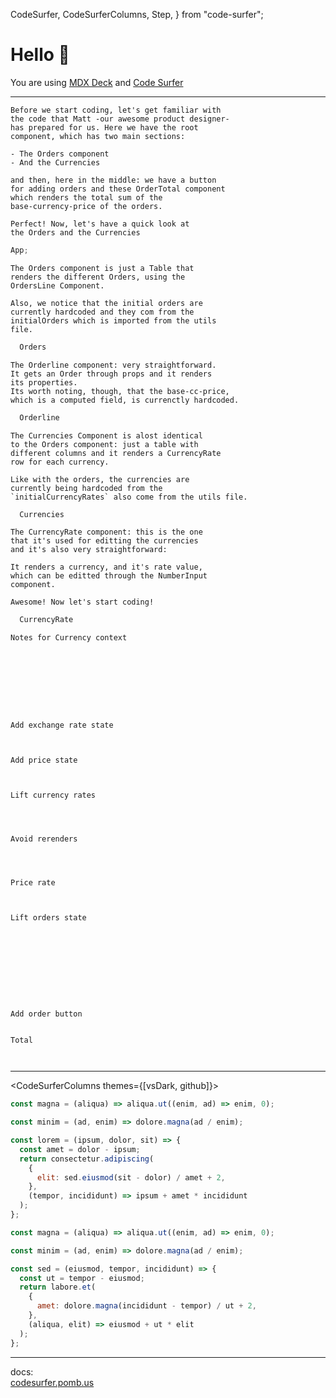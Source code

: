   CodeSurfer,
  CodeSurferColumns,
  Step,
} from "code-surfer";


# Hello 👋

You are using [MDX Deck](https://github.com/jxnblk/mdx-deck) and [Code Surfer](https://codesurfer.pomb.us)

---

<NotesCodeSurfer>

```notes checkout:react-local-state/1
Before we start coding, let's get familiar with
the code that Matt -our awesome product designer-
has prepared for us. Here we have the root
component, which has two main sections:

- The Orders component
- And the Currencies

and then, here in the middle: we have a button
for adding orders and these OrderTotal component
which renders the total sum of the
base-currency-price of the orders.

Perfect! Now, let's have a quick look at
the Orders and the Currencies
```

```jsx 86:97 file="./codeblocks/react/01_startingpoint.tsx" subtitle="Starting point"
App;
```

```notes
The Orders component is just a Table that
renders the different Orders, using the
OrdersLine Component.

Also, we notice that the initial orders are
currently hardcoded and they com from the
initialOrders which is imported from the utils
file.
```

```diff 70:78
  Orders
```

```notes
The Orderline component: very straightforward.
It gets an Order through props and it renders
its properties.
Its worth noting, though, that the base-cc-price,
which is a computed field, is currenctly hardcoded.
```

```diff 55:68
  Orderline
```

```notes
The Currencies Component is alost identical
to the Orders component: just a table with
different columns and it renders a CurrencyRate
row for each currency.

Like with the orders, the currencies are
currently being hardcoded from the
`initialCurrencyRates` also come from the utils file.
```

```diff 23:32
  Currencies
```

```notes
The CurrencyRate component: this is the one 
that it's used for editting the currencies
and it's also very straightforward:

It renders a currency, and it's rate value,
which can be editted through the NumberInput
component.

Awesome! Now let's start coding!
```

```diff 11:21
  CurrencyRate
```

```notes checkout:react-local-state/2
Notes for Currency context
```

```jsx 12:23 file="./codeblocks/react/02_1currencyContext.tsx"
```

```diff 37:46
```

```jsx 37:46 file="./codeblocks/react/02_2currencyContext.tsx"
```

```diff 48:67
```

```jsx 48:67 file="./codeblocks/react/02_3currencyContext.tsx"
```

```diff 100:111
```

```jsx 101,112 file="./codeblocks/react/02_4currencyContext.tsx"
```

```diff 25:35
```

```notes checkout:react-local-state/3
Add exchange rate state
```

```jsx 26,31 file="./codeblocks/react/03_exchangeRate.tsx" subtitle="Add exchange rate state"

```

```diff 69:82 subtitle="Add price state"
```

```notes checkout:react-local-state/4
Add price state
```

```jsx file="./codeblocks/react/04_orderLinePrice.tsx" subtitle="Add price state"
```

```diff 12:23
```

```notes checkout:react-local-state/5
Lift currency rates
```

```jsx 19:34 file="./codeblocks/react/05_1liftCurrencyRates.tsx" subtitle="Lift currency rates"
```

```diff 36:46
```

```jsx 37:38,45:47 file="./codeblocks/react/05_2liftCurrencyRates.tsx"
```

```notes checkout:react-local-state/7
Avoid rerenders
```

```diff 36:63
```

```jsx 36:40,57,60:66 file="./codeblocks/react/06_avoidRerenders.tsx" subtitle="Avoid rerenders"
```

```diff 93:108
```

```notes checkout:react-local-state/8
Price rate
```

```jsx 97:98,108 file="./codeblocks/react/07_orderLinePrice.tsx" subtitle="Price rate"
```

```diff 15:55 subtitle="Lift orders state"
```

```notes checkout:react-local-state/9
Lift orders state
```

```jsx 44:80 file="./codeblocks/react/08_1liftOrdersState.tsx"
```

```jsx 82:93 file="./codeblocks/react/08_2liftOrdersState.tsx"
```

```diff 171:180
```

```jsx 172:173,177:182 file="./codeblocks/react/08_3liftOrdersState.tsx"
```

```diff 152:169
```

```jsx 152:156,164:166,172:174 file="./codeblocks/react/08_4liftOrdersState.tsx"
```

```diff 204:217
```

```jsx 206,217 file="./codeblocks/react/08_5liftOrdersState.tsx"
```

```diff 211 subtitle="Add order button"
```

```notes checkout:react-local-state/10
Add order button
```

```jsx 201:212,226 file="./codeblocks/react/09_addOrderButton.tsx"

```

```notes checkout:react-local-state/11
Total
```

```diff 214:217
```

```jsx file="./codeblocks/react/10_calculateTotal.tsx" subtitle="Calculate total"

```

</NotesCodeSurfer>

---

<CodeSurferColumns themes={[vsDark, github]}>

<Step>

```js
const magna = (aliqua) => aliqua.ut((enim, ad) => enim, 0);
```

```js
const minim = (ad, enim) => dolore.magna(ad / enim);
```

</Step>

<Step>

```js
const lorem = (ipsum, dolor, sit) => {
  const amet = dolor - ipsum;
  return consectetur.adipiscing(
    {
      elit: sed.eiusmod(sit - dolor) / amet + 2,
    },
    (tempor, incididunt) => ipsum + amet * incididunt
  );
};

const magna = (aliqua) => aliqua.ut((enim, ad) => enim, 0);
```

```js
const minim = (ad, enim) => dolore.magna(ad / enim);

const sed = (eiusmod, tempor, incididunt) => {
  const ut = tempor - eiusmod;
  return labore.et(
    {
      amet: dolore.magna(incididunt - tempor) / ut + 2,
    },
    (aliqua, elit) => eiusmod + ut * elit
  );
};
```

</Step>

</CodeSurferColumns>

---

docs:  
[codesurfer.pomb.us](https://codesurfer.pomb.us)
